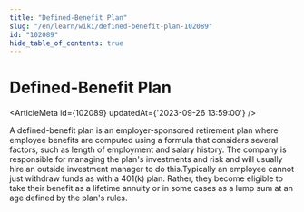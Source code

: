 ```yaml
---
title: "Defined-Benefit Plan"
slug: "/en/learn/wiki/defined-benefit-plan-102089"
id: "102089"
hide_table_of_contents: true
---
```



# Defined-Benefit Plan

<ArticleMeta id={102089} updatedAt={'2023-09-26 13:59:00'} />
<div className='border-solid border-b border-t-0 my-4 border-[var(--ifm-color-gray-300)]' />

A defined-benefit plan is an employer-sponsored retirement plan where employee benefits are computed using a formula that considers several factors, such as length of employment and salary history. The company is responsible for managing the plan's investments and risk and will usually hire an outside investment manager to do this.Typically an employee cannot just withdraw funds as with a 401(k) plan. Rather, they become eligible to take their benefit as a lifetime annuity or in some cases as a lump sum at an age defined by the plan's rules.
